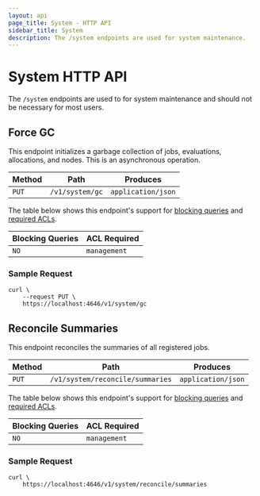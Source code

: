```yaml
---
layout: api
page_title: System - HTTP API
sidebar_title: System
description: The /system endpoints are used for system maintenance.
---
```


# System HTTP API

The `/system` endpoints are used to for system maintenance and should not be
necessary for most users.

## Force GC

This endpoint initializes a garbage collection of jobs, evaluations, allocations, and
nodes. This is an asynchronous operation.

| Method | Path            | Produces           |
| ------ | --------------- | ------------------ |
| `PUT`  | `/v1/system/gc` | `application/json` |

The table below shows this endpoint's support for
[blocking queries](/api-docs#blocking-queries) and
[required ACLs](/api-docs#acls).

| Blocking Queries | ACL Required |
| ---------------- | ------------ |
| `NO`             | `management` |

### Sample Request

```shell-session
curl \
    --request PUT \
    https://localhost:4646/v1/system/gc
```

## Reconcile Summaries

This endpoint reconciles the summaries of all registered jobs.

| Method | Path                             | Produces           |
| ------ | -------------------------------- | ------------------ |
| `PUT`  | `/v1/system/reconcile/summaries` | `application/json` |

The table below shows this endpoint's support for
[blocking queries](/api-docs#blocking-queries) and
[required ACLs](/api-docs#acls).

| Blocking Queries | ACL Required |
| ---------------- | ------------ |
| `NO`             | `management` |

### Sample Request

```shell-session
curl \
    https://localhost:4646/v1/system/reconcile/summaries
```
